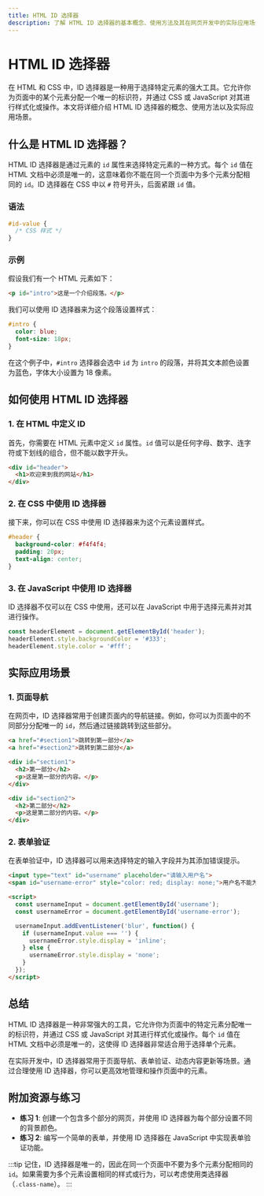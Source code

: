 ```yaml
---
title: HTML ID 选择器
description: 了解 HTML ID 选择器的基本概念、使用方法及其在网页开发中的实际应用场景。
---
```


# HTML ID 选择器

在 HTML 和 CSS 中，ID 选择器是一种用于选择特定元素的强大工具。它允许你为页面中的某个元素分配一个唯一的标识符，并通过 CSS 或 JavaScript 对其进行样式化或操作。本文将详细介绍 HTML ID 选择器的概念、使用方法以及实际应用场景。

## 什么是 HTML ID 选择器？

HTML ID 选择器是通过元素的 `id` 属性来选择特定元素的一种方式。每个 `id` 值在 HTML 文档中必须是唯一的，这意味着你不能在同一个页面中为多个元素分配相同的 `id`。ID 选择器在 CSS 中以 `#` 符号开头，后面紧跟 `id` 值。

### 语法

```css
#id-value {
  /* CSS 样式 */
}
```

### 示例

假设我们有一个 HTML 元素如下：

```html
<p id="intro">这是一个介绍段落。</p>
```

我们可以使用 ID 选择器来为这个段落设置样式：

```css
#intro {
  color: blue;
  font-size: 18px;
}
```

在这个例子中，`#intro` 选择器会选中 `id` 为 `intro` 的段落，并将其文本颜色设置为蓝色，字体大小设置为 18 像素。

## 如何使用 HTML ID 选择器

### 1. 在 HTML 中定义 ID

首先，你需要在 HTML 元素中定义 `id` 属性。`id` 值可以是任何字母、数字、连字符或下划线的组合，但不能以数字开头。

```html
<div id="header">
  <h1>欢迎来到我的网站</h1>
</div>
```

### 2. 在 CSS 中使用 ID 选择器

接下来，你可以在 CSS 中使用 ID 选择器来为这个元素设置样式。

```css
#header {
  background-color: #f4f4f4;
  padding: 20px;
  text-align: center;
}
```

### 3. 在 JavaScript 中使用 ID 选择器

ID 选择器不仅可以在 CSS 中使用，还可以在 JavaScript 中用于选择元素并对其进行操作。

```javascript
const headerElement = document.getElementById('header');
headerElement.style.backgroundColor = '#333';
headerElement.style.color = '#fff';
```

## 实际应用场景

### 1. 页面导航

在网页中，ID 选择器常用于创建页面内的导航链接。例如，你可以为页面中的不同部分分配唯一的 `id`，然后通过链接跳转到这些部分。

```html
<a href="#section1">跳转到第一部分</a>
<a href="#section2">跳转到第二部分</a>

<div id="section1">
  <h2>第一部分</h2>
  <p>这是第一部分的内容。</p>
</div>

<div id="section2">
  <h2>第二部分</h2>
  <p>这是第二部分的内容。</p>
</div>
```

### 2. 表单验证

在表单验证中，ID 选择器可以用来选择特定的输入字段并为其添加错误提示。

```html
<input type="text" id="username" placeholder="请输入用户名">
<span id="username-error" style="color: red; display: none;">用户名不能为空</span>

<script>
  const usernameInput = document.getElementById('username');
  const usernameError = document.getElementById('username-error');

  usernameInput.addEventListener('blur', function() {
    if (usernameInput.value === '') {
      usernameError.style.display = 'inline';
    } else {
      usernameError.style.display = 'none';
    }
  });
</script>
```

## 总结

HTML ID 选择器是一种非常强大的工具，它允许你为页面中的特定元素分配唯一的标识符，并通过 CSS 或 JavaScript 对其进行样式化或操作。每个 `id` 值在 HTML 文档中必须是唯一的，这使得 ID 选择器非常适合用于选择单个元素。

在实际开发中，ID 选择器常用于页面导航、表单验证、动态内容更新等场景。通过合理使用 ID 选择器，你可以更高效地管理和操作页面中的元素。

## 附加资源与练习

- **练习 1**: 创建一个包含多个部分的网页，并使用 ID 选择器为每个部分设置不同的背景颜色。
- **练习 2**: 编写一个简单的表单，并使用 ID 选择器在 JavaScript 中实现表单验证功能。

:::tip
记住，ID 选择器是唯一的，因此在同一个页面中不要为多个元素分配相同的 `id`。如果需要为多个元素设置相同的样式或行为，可以考虑使用类选择器（`.class-name`）。
:::